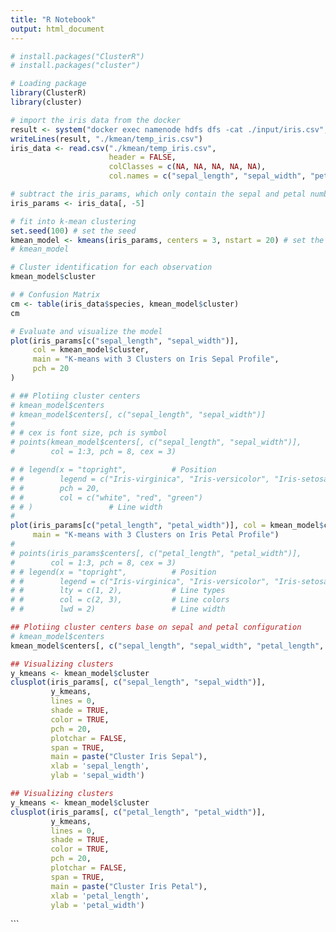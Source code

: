 ```yaml
---
title: "R Notebook"
output: html_document
---
```

```r
# install.packages("ClusterR")
# install.packages("cluster")

# Loading package
library(ClusterR)
library(cluster)
```
```r
# import the iris data from the docker
result <- system("docker exec namenode hdfs dfs -cat ./input/iris.csv", intern = TRUE)
writeLines(result, "./kmean/temp_iris.csv")
iris_data <- read.csv("./kmean/temp_iris.csv",
                      header = FALSE,
                      colClasses = c(NA, NA, NA, NA, NA),
                      col.names = c("sepal_length", "sepal_width", "petal_length", "petal_width", "species"))
```
```r
# subtract the iris_params, which only contain the sepal and petal numberical values
iris_params <- iris_data[, -5]
```
```r
# fit into k-mean clustering
set.seed(100) # set the seed
kmean_model <- kmeans(iris_params, centers = 3, nstart = 20) # set the nums of certoids as 3 and iterate 20 times
# kmean_model
```
```r
# Cluster identification for each observation
kmean_model$cluster
```
```r
# # Confusion Matrix
cm <- table(iris_data$species, kmean_model$cluster)
cm

```
```r
# Evaluate and visualize the model
plot(iris_params[c("sepal_length", "sepal_width")],
     col = kmean_model$cluster,
     main = "K-means with 3 Clusters on Iris Sepal Profile",
     pch = 20
)

# ## Plotiing cluster centers
# kmean_model$centers
# kmean_model$centers[, c("sepal_length", "sepal_width")]
#
# # cex is font size, pch is symbol
# points(kmean_model$centers[, c("sepal_length", "sepal_width")],
#        col = 1:3, pch = 8, cex = 3)

# # legend(x = "topright",          # Position
# #        legend = c("Iris-virginica", "Iris-versicolor", "Iris-setosa"),  # Legend texts
# #        pch = 20,
# #        col = c("white", "red", "green")
# # )                 # Line width
#
plot(iris_params[c("petal_length", "petal_width")], col = kmean_model$cluster, pch = 20,
     main = "K-means with 3 Clusters on Iris Petal Profile")
#
# points(iris_params$centers[, c("petal_length", "petal_width")],
#        col = 1:3, pch = 8, cex = 3)
# # legend(x = "topright",          # Position
# #        legend = c("Iris-virginica", "Iris-versicolor", "Iris-setosa"),  # Legend texts
# #        lty = c(1, 2),           # Line types
# #        col = c(2, 3),           # Line colors
# #        lwd = 2)                 # Line width
```
```r
## Plotiing cluster centers base on sepal and petal configuration
# kmean_model$centers
kmean_model$centers[, c("sepal_length", "sepal_width", "petal_length", "petal_width")]

```
```r
## Visualizing clusters
y_kmeans <- kmean_model$cluster
clusplot(iris_params[, c("sepal_length", "sepal_width")],
         y_kmeans,
         lines = 0,
         shade = TRUE,
         color = TRUE,
         pch = 20,
         plotchar = FALSE,
         span = TRUE,
         main = paste("Cluster Iris Sepal"),
         xlab = 'sepal_length',
         ylab = 'sepal_width')
```

```r
## Visualizing clusters
y_kmeans <- kmean_model$cluster
clusplot(iris_params[, c("petal_length", "petal_width")],
         y_kmeans,
         lines = 0,
         shade = TRUE,
         color = TRUE,
         pch = 20,
         plotchar = FALSE,
         span = TRUE,
         main = paste("Cluster Iris Petal"),
         xlab = 'petal_length',
         ylab = 'petal_width')
```
```
